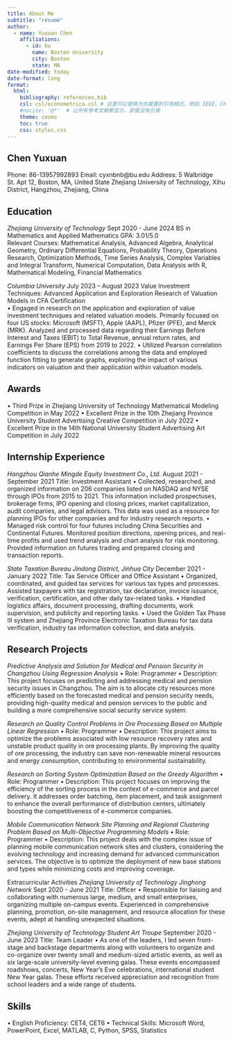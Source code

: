 ```yaml
---
title: About Me
subtitle: "résumé"
author:
  - name: Yuxuan Chen
    affiliations:
      - id: bu
        name: Boston University
        city: Boston
        state: MA
date-modified: today
date-format: long
format:
  html:
    bibliography: references.bib
    csl: csl/econometrica.csl # 这里可以替换为你需要的引用格式，例如 IEEE、Chicago、APA 等
    #nocite: '@*'  # 让所有参考文献都显示，即使没有引用
    theme: cosmo
    toc: true
    css: styles.css
---
```


## Chen Yuxuan
Phone: 86-13957992893  Email: cyxnbnb@bu.edu
Address:  5 Walbridge St. Apt 12, Boston, MA, United State
Zhejiang University of Technology, Xihu District, Hangzhou, Zhejiang, China


## Education
*Zhejiang University of Technology*                            Sept 2020 - June 2024
BS in Mathematics and Applied Mathematics   GPA: 3.01/5.0   
Relevant Courses: Mathematical Analysis, Advanced Algebra, Analytical Geometry, Ordinary Differential Equations, Probability Theory, Operations Research, Optimization Methods, Time Series Analysis, Complex Variables and Integral Transform, Numerical Computation, Data Analysis with R, Mathematical Modeling, Financial Mathematics

*Columbia University*                                        July 2023 – August 2023
Value Investment Techniques: Advanced Application and Exploration Research of Valuation Models in CFA Certification  
•	Engaged in research on the application and exploration of value investment techniques and related valuation models. Primarily focused on four US stocks: Microsoft (MSFT), Apple (AAPL), Pfizer (PFE), and Merck (MRK). Analyzed and processed data regarding their Earnings Before Interest and Taxes (EBIT) to Total Revenue, annual return rates, and Earnings Per Share (EPS) from 2019 to 2022.
•	Utilized Pearson correlation coefficients to discuss the correlations among the data and employed function fitting to generate graphs, exploring the impact of various indicators on valuation and their application within valuation models.


## Awards
•	Third Prize in Zhejiang University of Technology Mathematical Modeling Competition in May 2022
•	Excellent Prize in the 10th Zhejiang Province University Student Advertising Creative Competition in July 2022
•	Excellent Prize in the 14th National University Student Advertising Art Competition in July 2022


## Internship Experience
*Hangzhou Qianhe Mingde Equity Investment Co., Ltd.*    August 2021 - September 2021
Title: Investment Assistant
•	Collected, researched, and organized information on 206 companies listed on NASDAQ and NYSE through IPOs from 2015 to 2021. This information included prospectuses, brokerage firms, IPO opening and closing prices, market capitalization, audit companies, and legal advisors. This data was used as a resource for planning IPOs for other companies and for industry research reports.
•	Managed risk control for four futures including China Securities and Continental Futures. Monitored position directions, opening prices, and real-time profits and used trend analysis and chart analysis for risk monitoring. Provided information on futures trading and prepared closing and transaction reports.

*State Taxation Bureau Jindong District, Jinhua City*       December 2021 - January 2022
Title: Tax Service Officer and Office Assistant
•	Organized, coordinated, and guided tax services for various tax types and processes. Assisted taxpayers with tax registration, tax declaration, invoice issuance, verification, certification, and other daily tax-related tasks.
•	Handled logistics affairs, document processing, drafting documents, work supervision, and publicity and reporting tasks.
•	Used the Golden Tax Phase III system and Zhejiang Province Electronic Taxation Bureau for tax data verification, industry tax information collection, and data analysis.


## Research Projects
*Predictive Analysis and Solution for Medical and Pension Security in Changzhou Using Regression Analysis*
•	Role: Programmer
•	Description: This project focuses on predicting and addressing medical and pension security issues in Changzhou. The aim is to allocate city resources more efficiently based on the forecasted medical and pension security needs, providing high-quality medical and pension services to the public and building a more comprehensive social security service system.

*Research on Quality Control Problems in Ore Processing Based on Multiple Linear Regression*
•	Role: Programmer
•	Description: This project aims to optimize the problems associated with low resource recovery rates and unstable product quality in ore processing plants. By improving the quality of ore processing, the industry can save non-renewable mineral resources and energy consumption, contributing to environmental sustainability.

*Research on Sorting System Optimization Based on the Greedy Algorithm*
•	Role: Programmer
•	Description: This project focuses on improving the efficiency of the sorting process in the context of e-commerce and parcel delivery. It addresses order batching, item placement, and task assignment to enhance the overall performance of distribution centers, ultimately boosting the competitiveness of e-commerce companies.

*Mobile Communication Network Site Planning and Regional Clustering Problem Based on Multi-Objective Programming Models*
•	Role: Programmer
•	Description: This project deals with the complex issue of planning mobile communication network sites and clusters, considering the evolving technology and increasing demand for advanced communication services. The objective is to optimize the deployment of new base stations and types while minimizing costs and improving coverage.


Extracurricular Activities
*Zhejiang University of Technology Jinghong Network*               Sept 2020 - June 2021
Title: Officer
•	Responsible for liaising and collaborating with numerous large, medium, and small enterprises, organizing multiple on-campus events. Experienced in comprehensive planning, promotion, on-site management, and resource allocation for these events, adept at handling unexpected situations.

*Zhejiang University of Technology Student Art Troupe*        September 2020 - June 2023
Title: Team Leader
•	As one of the leaders, I led seven front-stage and backstage departments along with volunteers to organize and co-organize over twenty small and medium-sized artistic events, as well as six large-scale university-level evening galas. These events encompassed roadshows, concerts, New Year's Eve celebrations, international student New Year galas. These efforts received appreciation and recognition from school leaders and a wide range of students.


## Skills
•	English Proficiency: CET4, CET6
•	Technical Skills: Microsoft Word, PowerPoint, Excel, MATLAB, C, Python, SPSS, Statistics

